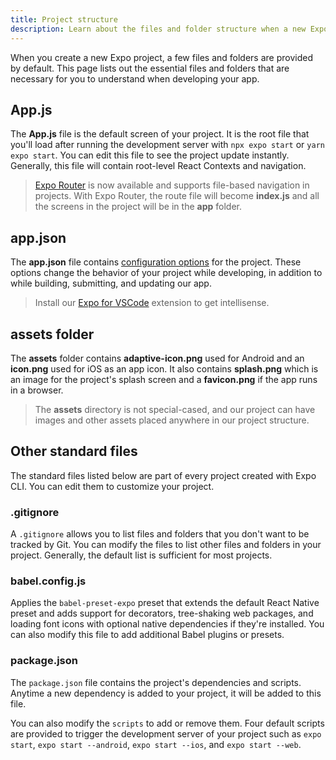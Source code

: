 ```yaml
---
title: Project structure
description: Learn about the files and folder structure when a new Expo project is created.
---
```


When you create a new Expo project, a few files and folders are provided by default. This page lists out the essential files and folders that are necessary for you to understand when developing your app.

## App.js

The **App.js** file is the default screen of your project. It is the root file that you'll load after running the development server with `npx expo start` or `yarn expo start`. You can edit this file to see the project update instantly. Generally, this file will contain root-level React Contexts and navigation.

> [Expo Router](https://expo.github.io/router/docs) is now available and supports file-based navigation in projects. With Expo Router, the route file will become **index.js** and all the screens in the project will be in the **app** folder.

## app.json

The **app.json** file contains [configuration options](/versions/latest/config/app) for the project. These options change the behavior of your project while developing, in addition to while building, submitting, and updating our app.

> Install our [Expo for VSCode](https://github.com/expo/vscode-expo) extension to get intellisense.

## assets folder

The **assets** folder contains **adaptive-icon.png** used for Android and an **icon.png** used for iOS as an app icon. It also contains **splash.png** which is an image for the project's splash screen and a **favicon.png** if the app runs in a browser.

> The **assets** directory is not special-cased, and our project can have images and other assets placed anywhere in our project structure.

## Other standard files

The standard files listed below are part of every project created with Expo CLI. You can edit them to customize your project.

### .gitignore

A `.gitignore` allows you to list files and folders that you don't want to be tracked by Git. You can modify the files to list other files and folders in your project. Generally, the default list is sufficient for most projects.

### babel.config.js

Applies the `babel-preset-expo` preset that extends the default React Native preset and adds support for decorators, tree-shaking web packages, and loading font icons with optional native dependencies if they're installed. You can also modify this file to add additional Babel plugins or presets.

### package.json

The `package.json` file contains the project's dependencies and scripts. Anytime a new dependency is added to your project, it will be added to this file.

You can also modify the `scripts` to add or remove them. Four default scripts are provided to trigger the development server of your project such as `expo start`, `expo start --android`, `expo start --ios`, and `expo start --web`.
